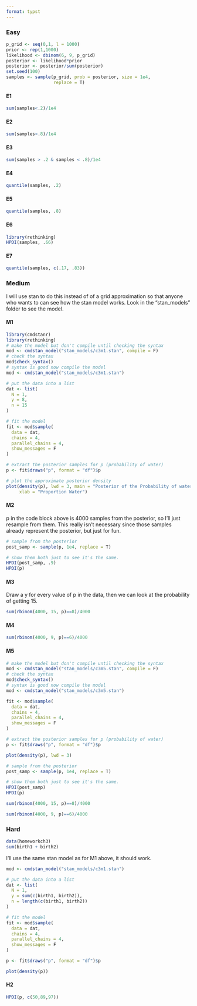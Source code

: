 ```yaml
---
format: typst
---
```


### Easy

```r
p_grid <- seq(0,1, l = 1000)
prior <- rep(1,1000)
likelihood <- dbinom(6, 9, p_grid)
posterior <- likelihood*prior
posterior <- posterior/sum(posterior)
set.seed(100)
samples <- sample(p_grid, prob = posterior, size = 1e4, 
                  replace = T)

```


#### E1

```r
sum(samples<.2)/1e4
```

#### E2

```r
sum(samples>.8)/1e4
```

#### E3

```r
sum(samples > .2 & samples < .8)/1e4
```

#### E4

```r
quantile(samples, .2)
```

#### E5

```r
quantile(samples, .8)
```
#### E6

```r
library(rethinking)
HPDI(samples, .66)
```

#### E7

```r
quantile(samples, c(.17, .83))
```

### Medium

I will use stan to do this instead of of a grid approximation so that anyone who wants to can see how the stan model works. Look in the "stan_models" folder to see the model.

#### M1

```r
library(cmdstanr)
library(rethinking)
# make the model but don't compile until checking the syntax
mod <- cmdstan_model("stan_models/c3m1.stan", compile = F)
# check the syntax
mod$check_syntax()
# syntax is good now compile the model
mod <- cmdstan_model("stan_models/c3m1.stan")

# put the data into a list
dat <- list(
  N = 1, 
  y = 8,
  n = 15
)

# fit the model
fit <- mod$sample(
  data = dat,
  chains = 4,
  parallel_chains = 4,
  show_messages = F
)

# extract the posterior samples for p (probability of water)
p <- fit$draws("p", format = "df")$p

# plot the approximate posterior density
plot(density(p), lwd = 3, main = "Posterior of the Probability of water",
     xlab = "Proportion Water")
```

#### M2

p in the code block above is 4000 samples from the posterior, so I'll just resample from them. This really isn't necessary since those samples already represent the posterior, but just for fun.
```r
# sample from the posterior
post_samp <- sample(p, 1e4, replace = T)

# show them both just to see it's the same. 
HPDI(post_samp, .9)
HPDI(p)
```
#### M3

Draw a y for every value of p in the data, then we can look at the probability of getting 15.

```r
sum(rbinom(4000, 15, p)==8)/4000
```
#### M4

```r
sum(rbinom(4000, 9, p)==6)/4000
```
#### M5

```r
# make the model but don't compile until checking the syntax
mod <- cmdstan_model("stan_models/c3m5.stan", compile = F)
# check the syntax
mod$check_syntax()
# syntax is good now compile the model
mod <- cmdstan_model("stan_models/c3m5.stan")

fit <- mod$sample(
  data = dat,
  chains = 4,
  parallel_chains = 4,
  show_messages = F
)

# extract the posterior samples for p (probability of water)
p <- fit$draws("p", format = "df")$p

plot(density(p), lwd = 3)

# sample from the posterior
post_samp <- sample(p, 1e4, replace = T)

# show them both just to see it's the same. 
HPDI(post_samp)
HPDI(p)

sum(rbinom(4000, 15, p)==8)/4000

sum(rbinom(4000, 9, p)==6)/4000
```
### Hard

```r
data(homeworkch3)
sum(birth1 + birth2)
```

I'll use the same stan model as for M1 above, it should work.

```r
mod <- cmdstan_model("stan_models/c3m1.stan")

# put the data into a list
dat <- list(
  N = 1, 
  y = sum(c(birth1, birth2)),
  n = length(c(birth1, birth2))
)

# fit the model
fit <- mod$sample(
  data = dat,
  chains = 4,
  parallel_chains = 4,
  show_messages = F
)

p <- fit$draws("p", format = "df")$p

plot(density(p))
```
#### H2

```r
HPDI(p, c(50,89,97))
```



